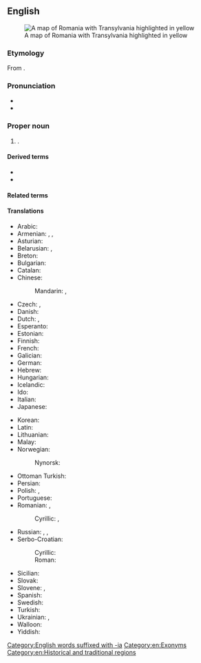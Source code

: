 ==English==
{{wikipedia|lang=en}}
[[Image:Transylvania.png|thumb|right|A map of Romania with Transylvania highlighted in yellow]]

===Etymology===
From {{confix|en|trans|sylvan|ia|gloss1={{der|en|la|trans}}, meaning {{m|en|across}}|gloss2={{der|en|la|silvam}}, the accusative singular of {{m|la|silva}}, meaning {{m|en|forest}}|gloss3=meaning ''country, land''}}. {{gloss|Meaning "region across the forest"}}

===Pronunciation===
* {{IPA|en|/tɹænslˈveɪni.ə/}}
* {{rhymes|en|eɪniə}}

===Proper noun===
{{en-proper noun}}

# {{place|en|region|in western|c/Romania}}.

====Derived terms====
* {{l|en|Transylvania County}}
* {{l|en|Transylvanian}}

====Related terms====
{{rel3|en
|Pennsylvania
|Pittsylvania
|Spotsylvania
|Sylvania
|-sylvania
}}

====Translations====
{{trans-top|Transylvania}}
* Arabic: {{t|ar|تْرَانْسِيلْفَانِيَا|f|tr=transilfāniyā}}
* Armenian: {{t|hy|Տրանսիլվանիա}}, {{t|hy|Առտիալ}}, {{t|hy|Առդեալ}}
* Asturian: {{t|ast|Transilvania|f}}
* Belarusian: {{t|be|Трансільва́нія|f}}, {{t|be|Сямігра́дзе|n}}
* Breton: {{t|br|Treuzsilvania}}
* Bulgarian: {{t|bg|Трансилва́ния|f}}
* Catalan: {{t|ca|Transsilvània|f}}
* Chinese:
*: Mandarin: {{t|cmn|特蘭西瓦尼亞|sc=Hani}}, {{t|cmn|特兰西瓦尼亚|tr=Tèlánxīwǎníyà|sc=Hani}}
* Czech: {{t+|cs|Sedmihradsko|n}}, {{t+|cs|Transylvánie|f}}
* Danish: {{t|da|Transsylvanien|c}}
* Dutch: {{t|nl|Transsylvanië|n}}, {{t|nl|Zevenburgen|n}}
* Esperanto: {{t|eo|Transilvanio}}
* Estonian: {{t|et|Transilvaania}}
* Finnish: {{t|fi|Transilvania}}
* French: {{t+|fr|Transylvanie|f}}
* Galician: {{t|gl|Transilvania|f}}
* German: {{t+|de|Siebenbürgen|n}}
* Hebrew: {{t|he|טרנסילבניה|f}}
* Hungarian: {{t+|hu|Erdély}}
* Icelandic: {{t|is|Transylvanía|f}}
* Ido: {{t+|io|Transilvania}}
* Italian: {{t+|it|Transilvania|f}}
* Japanese: {{t|ja|トランシルヴァニア|tr=Toranshiruvania}}
{{trans-mid}}
* Korean: {{t|ko|트란실바니아}}
* Latin: {{t|la|Transsilvania|f}}
* Lithuanian: {{t|lt|Transilvanija|?}}
* Malay: {{t|ms|Transylvania}}
* Norwegian: {{t|no|Transilvania|n}}
*: Nynorsk: {{t|nn|Transilvania|n}}
* Ottoman Turkish: {{t|ota|اردل|tr=erdel}}
* Persian: {{t|fa|ترانسیلوانی|tr=Trânsilvâni|sc=fa-Arab}}
* Polish: {{t+|pl|Siedmiogród|m}}, {{t+|pl|Transylwania|f}}
* Portuguese: {{t|pt|Transilvânia|f}}
* Romanian: {{t+|ro|Transilvania|f}}, {{t|ro|Ardeal}}
*: Cyrillic: {{t|ro|Трансилваниа|f|sc=Cyrl}}, {{t|ro|Ардял|sc=Cyrl}}
* Russian: {{t+|ru|Трансильва́ния|f}}, {{t|ru|Семигра́дье|n}}, {{t|ru|Ардял|m}}
* Serbo-Croatian:
*: Cyrillic: {{t|sh|Трансилванија|f}}
*: Roman: {{t|sh|Transilvanija|f}}
* Sicilian: {{t|scn|Transilvania|f}}
* Slovak: {{t|sk|Sedmohradsko|n}}
* Slovene: {{t|sl|Transilvánija|f}}, {{t|sl|Sedmograška|f}}
* Spanish: {{t+|es|Transilvania|f}}
* Swedish: {{t|sv|Transsylvanien|c}}
* Turkish: {{t|tr|Erdel Beyliği}}
* Ukrainian: {{t|uk|Трансильва́нія|f}}, {{t|uk|Семиго́род|m}}
* Walloon: {{t|wa|Zivenbork}}
* Yiddish: {{t|yi|טראַנסילוואַניע|f}}
{{trans-bottom}}

[[Category:English words suffixed with -ia]]
[[Category:en:Exonyms]]
[[Category:en:Historical and traditional regions]]